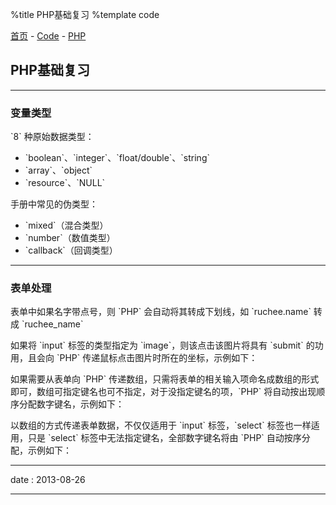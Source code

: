 %title PHP基础复习
%template code

[[../../index|首页]] - [[../index|Code]] - [[index|PHP]]
==PHP基础复习==
----
===变量类型===

`8` 种原始数据类型：
* `boolean`、`integer`、`float/double`、`string`
* `array`、`object`
* `resource`、`NULL`

手册中常见的伪类型：
* `mixed`（混合类型）
* `number`（数值类型）
* `callback`（回调类型）
----
===表单处理===

表单中如果名字带点号，则 `PHP` 会自动将其转成下划线，如 `ruchee.name` 转成 `ruchee_name`

如果将 `input` 标签的类型指定为 `image`，则该点击该图片将具有 `submit` 的功用，且会向 `PHP` 传递鼠标点击图片时所在的坐标，示例如下：
{{{class="brush: html"
<form action="form.php" method="post">
    <input type="image" src="ruchee.jpg" name="image" />
</form>

<!-- PHP接收到的数据 -->
array (size=2)
  'image_x' => string '78' (length=2)
  'image_y' => string '58' (length=2)
}}}

如果需要从表单向 `PHP` 传递数组，只需将表单的相关输入项命名成数组的形式即可，数组可指定键名也可不指定，对于没指定键名的项，`PHP` 将自动按出现顺序分配数字键名，示例如下：
{{{class="brush: html"
<form action="form.php" method="post">
    <input type="text" name="Array[a]" /><br/>
    <input type="text" name="Array[]" /><br/>
    <input type="text" name="Array[b]" /><br/>
    <input type="text" name="Array[]" /><br/>

    <input type="text" name="Brray[]" /><br/>
    <input type="text" name="Brray[c]" /><br/>
    <input type="text" name="Brray[]" /><br/>
    <input type="text" name="Brray[]" /><br/>
</form>

<!-- PHP接收到的数据 -->
'Array' =>
  array (size=4)
    'a' => string '1' (length=1)
    0 => string '11' (length=2)
    'b' => string '111' (length=3)
    1 => string '1111' (length=4)
'Brray' =>
  array (size=4)
    0 => string '2' (length=1)
    'c' => string '22' (length=2)
    1 => string '222' (length=3)
    2 => string '2222' (length=4)
}}}

以数组的方式传递表单数据，不仅仅适用于 `input` 标签，`select` 标签也一样适用，只是 `select` 标签中无法指定键名，全部数字键名将由 `PHP` 自动按序分配，示例如下：
{{{class="brush: html"
<form action="form.php" method="post">
    <select name="sel[]" multiple="yes">  <!-- 声明可多选 -->
        <option value="AA">a</option>
        <option value="BB">b</option>
        <option value="CC">c</option>
        <option value="DD">d</option>
    </select>
</form>

<!-- PHP接收到的数据 -->
'sel' =>
    array (size=2)
      0 => string 'BB' (length=2)
      1 => string 'CC' (length=2)
}}}
----
<red>date</red> : 2013-08-26
----
